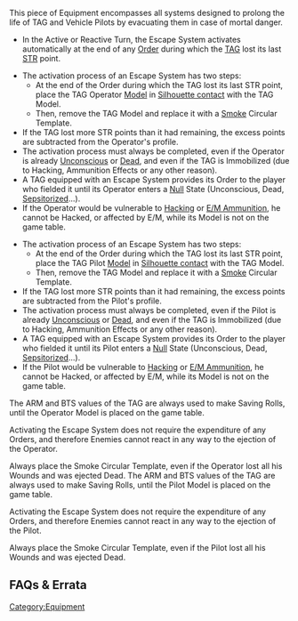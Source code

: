 {{section-equipment}}


{{n4only}}
{{n4list}}
This piece of Equipment encompasses all systems designed to prolong the life of TAG and Vehicle Pilots by evacuating them in case of mortal danger.

{{skillbox |black| ESCAPE SYSTEM | AUTOMATIC EQUIPMENT }}
{{skill-label | Obligatory }}
{{requirements}}
* In the Active or Reactive Turn, the Escape System activates automatically at the end of any [[Order]] during which the [[TAG]] lost its last [[STR]] point.
{{effects}}
{{update | PDF 2.1, July 2023}}
* The activation process of an Escape System has two steps:
** At the end of the Order during which the TAG lost its last STR point, place the TAG {{erratahighlight}}Operator{{erratahighlight-end}} [[Model]] in [[Silhouette contact]] with the TAG Model.
** Then, remove the TAG Model and replace it with a [[Smoke]] Circular Template.
* If the TAG lost more STR points than it had remaining, the excess points are subtracted from the {{erratahighlight}}Operator's{{erratahighlight-end}} profile.
* The activation process must always be completed, even if the {{erratahighlight}}Operator{{erratahighlight-end}} is already [[Unconscious]] or [[Dead]], and even if the TAG is Immobilized (due to Hacking, Ammunition Effects or any other reason).
* A TAG equipped with an Escape System provides its Order to the player who fielded it until its {{erratahighlight}}Operator{{erratahighlight-end}} enters a [[Null]] State (Unconscious, Dead, [[Sepsitorized]]...).
* If the {{erratahighlight}}Operator{{erratahighlight-end}} would be vulnerable to [[Hacking]] or [[E/M Ammunition]], he cannot be Hacked, or affected by E/M, while its Model is not on the game table.
{{update-end}}
{{original}}
* The activation process of an Escape System has two steps:
** At the end of the Order during which the TAG lost its last STR point, place the TAG {{originalhighlight}}Pilot{{originalhighlight-end}} [[Model]] in [[Silhouette contact]] with the TAG Model.
** Then, remove the TAG Model and replace it with a [[Smoke]] Circular Template.
* If the TAG lost more STR points than it had remaining, the excess points are subtracted from the {{originalhighlight}}Pilot's{{originalhighlight-end}} profile.
* The activation process must always be completed, even if the {{originalhighlight}}Pilot{{originalhighlight-end}} is already [[Unconscious]] or [[Dead]], and even if the TAG is Immobilized (due to Hacking, Ammunition Effects or any other reason).
* A TAG equipped with an Escape System provides its Order to the player who fielded it until its {{originalhighlight}}Pilot{{originalhighlight-end}} enters a [[Null]] State (Unconscious, Dead, [[Sepsitorized]]...).
* If the {{originalhighlight}}Pilot{{originalhighlight-end}} would be vulnerable to [[Hacking]] or [[E/M Ammunition]], he cannot be Hacked, or affected by E/M, while its Model is not on the game table.
{{original-end}}


{{Remember-start}}
{{update | PDF 2.1, July 2023}}
The ARM and BTS values of the TAG are always used to make Saving Rolls, until the {{erratahighlight}}Operator{{erratahighlight-end}} Model is placed on the game table.

Activating the Escape System does not require the expenditure of any Orders, and therefore Enemies cannot react in any way to the ejection of the {{erratahighlight}}Operator{{erratahighlight-end}}.

Always place the Smoke Circular Template, even if the {{erratahighlight}}Operator{{erratahighlight-end}} lost all his Wounds and was ejected Dead.
{{update-end}}
{{original}}
The ARM and BTS values of the TAG are always used to make Saving Rolls, until the {{originalhighlight}}Pilot{{originalhighlight-end}} Model is placed on the game table.

Activating the Escape System does not require the expenditure of any Orders, and therefore Enemies cannot react in any way to the ejection of the {{originalhighlight}}Pilot{{originalhighlight-end}}.

Always place the Smoke Circular Template, even if the {{originalhighlight}}Pilot{{originalhighlight-end}} lost all his Wounds and was ejected Dead.
{{original-end}}
{{remember-end}}


== FAQs & Errata ==

{{faqbox |
type = faq |
title = N4 FAQ |
version = 1.0, Jan 2021 |
q = Q: How does the Possessed State interact with Pilots, Dismounting, and Escape Systems? |
a = A: When a TAG is in Possessed State, its Pilot cannot Mount or Dismount. If a TAG's Escape System takes effect while the TAG is in Possessed State, the operator profile will not be in Possessed State. |
related = [[Escape System]], [[General Movement Rules]], [[Pilot]], [[Possessed State]] }}


{{faqbox |
type = faq |
title = N4 FAQ |
version = 1.2, Jan 2022 |
q = Q: How do Iguana and Anaconda Operators interact with Army Points, Victory Points, and Dominating ZOs? |
a = A: If the Operator profile is on the game table: 

* They are worth the Victory Points of their TAG profile.
* In scenarios with the Killing rule, the unit does not count as Killed until the Operator profile is Killed. |
related = [[Escape System]] }}

{{n4end}}



[[Category:Equipment]]